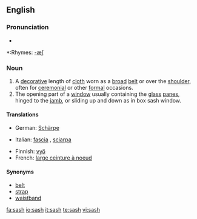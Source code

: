 ==English==

===Pronunciation===
*{{audio|en-us-sash.ogg|Audio (US)}}

*:Rhymes: [[Rhymes:English:-æʃ|-æʃ]]

===Noun===
{{en-noun|sash|es}}
#A [[decorative]] length of [[cloth]] worn as a [[broad]] [[belt]] or over the [[shoulder]], often for [[ceremonial]] or other [[formal]] occasions.
#The opening part of a [[window]] usually containing the [[glass]] [[panes]], hinged to the [[jamb]], or sliding up and down as in box sash window.

====Translations====
{{trans-top|decorative length of cloth}}
*German: [[Schärpe]] {{f}}
{{trans-mid}}
*Italian: [[fascia]] {{f}}, [[sciarpa]] {{f}}
{{trans-bottom}}

{{trans-top|opening part of a window}}
{{trans-mid}}
{{trans-bottom}}

{{checktrans-top}}
*Finnish: [[vyö]]
*French: [[large ceinture à noeud]]
{{checktrans-bottom}}

====Synonyms====
*[[belt]]
*[[strap]]
*[[waistband]]

[[fa:sash]]
[[io:sash]]
[[it:sash]]
[[te:sash]]
[[vi:sash]]